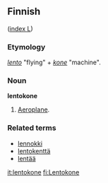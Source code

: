 ==Finnish==
([[Wiktionary:Finnish_index_l|index L]])

===Etymology===
''[[lento#Finnish|lento]]'' "flying" + ''[[kone]]'' "machine".

===Noun===
'''lentokone'''

# [[Aeroplane]].

===Related terms===
*[[lennokki]]
*[[lentokenttä]]
*[[lentää]]

[[it:lentokone]]
[[fi:Lentokone]]